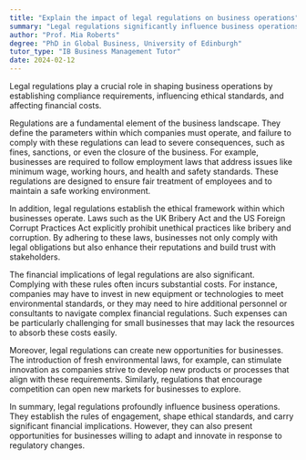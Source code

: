 ```yaml
---
title: "Explain the impact of legal regulations on business operations"
summary: "Legal regulations significantly influence business operations by dictating compliance requirements, shaping ethical standards, and impacting financial costs."
author: "Prof. Mia Roberts"
degree: "PhD in Global Business, University of Edinburgh"
tutor_type: "IB Business Management Tutor"
date: 2024-02-12
---
```


Legal regulations play a crucial role in shaping business operations by establishing compliance requirements, influencing ethical standards, and affecting financial costs.

Regulations are a fundamental element of the business landscape. They define the parameters within which companies must operate, and failure to comply with these regulations can lead to severe consequences, such as fines, sanctions, or even the closure of the business. For example, businesses are required to follow employment laws that address issues like minimum wage, working hours, and health and safety standards. These regulations are designed to ensure fair treatment of employees and to maintain a safe working environment.

In addition, legal regulations establish the ethical framework within which businesses operate. Laws such as the UK Bribery Act and the US Foreign Corrupt Practices Act explicitly prohibit unethical practices like bribery and corruption. By adhering to these laws, businesses not only comply with legal obligations but also enhance their reputations and build trust with stakeholders.

The financial implications of legal regulations are also significant. Complying with these rules often incurs substantial costs. For instance, companies may have to invest in new equipment or technologies to meet environmental standards, or they may need to hire additional personnel or consultants to navigate complex financial regulations. Such expenses can be particularly challenging for small businesses that may lack the resources to absorb these costs easily.

Moreover, legal regulations can create new opportunities for businesses. The introduction of fresh environmental laws, for example, can stimulate innovation as companies strive to develop new products or processes that align with these requirements. Similarly, regulations that encourage competition can open new markets for businesses to explore.

In summary, legal regulations profoundly influence business operations. They establish the rules of engagement, shape ethical standards, and carry significant financial implications. However, they can also present opportunities for businesses willing to adapt and innovate in response to regulatory changes.
    